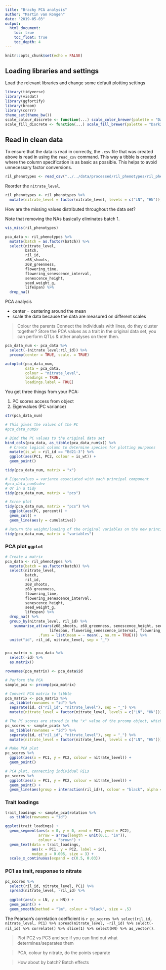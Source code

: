 ```yaml
---
title: "Brachy PCA analysis"
author: "Martin van Rongen"
date: "2019-05-03"
output:
  html_document:
    toc: true
    toc_float: true
    toc_depth: 4
---
```


```r
knitr::opts_chunk$set(echo = FALSE)
```

## Loading libraries and settings

Load the relevant libraries and change some default plotting settings
```r
library(tidyverse)
library(visdat)
library(ggfortify)
library(broom)
library(corrr)
theme_set(theme_bw())
scale_colour_discrete <- function(...) scale_color_brewer(palette = "Dark2")
scale_fill_discrete <- function(...) scale_fill_brewer(palette = "Dark2")
```

## Read in clean data

To ensure that the data is read in correctly, the `.csv` file that was created above is read in using the `read_csv` command. This way a tibble is created where the column specification is as basic as possible. This helps to avoid unnecessary factor conversions.

```r
ril_phenotypes <- read_csv("../../data/processed/ril_phenotypes/ril_phenotypic_data.csv")
```

Reorder the `nitrate_level`.

```r
ril_phenotypes <- ril_phenotypes %>%
  mutate(nitrate_level = factor(nitrate_level, levels = c("LN", "HN")))
```

How are the missing values distributed throughout the data set?

Note that removing the NAs basically eliminates batch 1.

```r
vis_miss(ril_phenotypes)
```

```r
pca_data <- ril_phenotypes %>%
  mutate(batch = as.factor(batch)) %>% 
  select(nitrate_level,
         batch,
         ril_id,
         z68_shoots,
         z68_greenness,
         flowering_time,
         flowering_senescence_interval,
         senescence_height,
         seed_weight_g,
         lifespan) %>%
  drop_na()
```

PCA analysis

* center = centering around the mean
* scale the data because the data are measured on different scales

> Colour the parents
> Connect the individuals with lines, do they cluster together?
> Store the PCA values as a trait in the original data set, you can perform QTLs & other analyses on them then.

```r
pca_data_num <- pca_data %>% 
  select(-(nitrate_level:ril_id)) %>% 
  prcomp(center = TRUE, scale. = TRUE)

autoplot(pca_data_num,
         data = pca_data,
         colour = "nitrate_level",
         loadings = TRUE,
         loadings.label = TRUE)
```

You get three things from your PCA:

1. PC scores
access from object
2. Eigenvalues (PC variance)

```r
str(pca_data_num)

# This gives the values of the PC
#pca_data_num$x

# Bind the PC values to the original data set
bind_cols(pca_data, as_tibble(pca_data_num$x)) %>%
  # Create logical column to determine species for plotting purposes
  mutate(is_wt = ril_id == "Bd21-3") %>% 
  ggplot(aes(PC1, PC2, colour = is_wt)) +
  geom_point()

tidy(pca_data_num, matrix = "x")

# Eigenvalues = variance associated with each principal component
#pca_data_num$sdev
# Or in a tidy
tidy(pca_data_num, matrix = "pcs")

# Scree plot
tidy(pca_data_num, matrix = "pcs") %>% 
  ggplot(aes(PC, percent)) +
  geom_col() +
  geom_line(aes(y = cumulative))

# Return the weight/loading of the original variables on the new principal components.
tidy(pca_data_num, matrix = "variables")
```

### PCA plot `ggplot`

```r
# Create a matrix
pca_data <- ril_phenotypes %>%
  mutate(batch = as.factor(batch)) %>% 
  select(nitrate_level,
         batch,
         ril_id,
         z68_shoots,
         z68_greenness,
         flowering_time,
         flowering_senescence_interval,
         senescence_height,
         seed_weight_g,
         lifespan) %>%
  drop_na() %>% 
  group_by(nitrate_level, ril_id) %>% 
    summarise_at(vars(z68_shoots, z68_greenness, senescence_height, seed_weight_g, 
                    lifespan, flowering_senescence_interval, flowering_time),
               .funs = list(mean = ~ mean(., na.rm = TRUE))) %>% 
  unite("id", ril_id, nitrate_level, sep = "_")


pca_matrix <- pca_data %>% 
  select(-id) %>% 
  as.matrix()

rownames(pca_matrix) <- pca_data$id

# Perform the PCA
sample_pca <- prcomp(pca_matrix)

# Convert PCA matrix to tibble
pca_matrix <- pca_matrix %>% 
  as_tibble(rownames = "id") %>% 
  separate(id, c("ril_id", "nitrate_level"), sep = "_") %>%
  mutate(nitrate_level = factor(nitrate_level, levels = c("LN", "HN")))

# The PC scores are stored in the "x" value of the prcomp object, which is a matrix
pc_scores <- sample_pca$x %>%
  as_tibble(rownames = "id") %>% 
  separate(id, c("ril_id", "nitrate_level"), sep = "_") %>%
  mutate(nitrate_level = factor(nitrate_level, levels = c("LN", "HN")))

# Make PCA plot
pc_scores %>% 
  ggplot(aes(x = PC1, y = PC2, colour = nitrate_level)) +
  geom_point()

# PCA plot, connecting individual RILs
pc_scores %>% 
  ggplot(aes(x = PC1, y = PC2, colour = nitrate_level)) +
  geom_point() +
  geom_line(aes(group = interaction(ril_id)), colour = "black", alpha = 0.1)
```

### Trait loadings

```r
trait_loadings <- sample_pca$rotation %>% 
  as_tibble(rownames = "id")

ggplot(trait_loadings) +
  geom_segment(aes(x = 0, y = 0, xend = PC1, yend = PC2), 
               arrow = arrow(length = unit(0.1, "in")),
               colour = "brown") +
  geom_text(data = trait_loadings, 
            aes(x = PC1, y = PC2, label = id),
            nudge_y = 0.005, size = 3) +
  scale_x_continuous(expand = c(0.5, 0.03))
```

### PC1 as trait, response to nitrate

```r
pc_scores %>% 
  select(ril_id, nitrate_level, PC1) %>% 
  spread(nitrate_level, -ril_id) %>% 
  
  ggplot(aes(x = LN, y = HN)) +
  geom_point() +
  geom_smooth(method = "lm", colour = "black", size = .5)
```

The Pearson's correlation coefficient is `r pc_scores %>% select(ril_id, nitrate_level, PC1) %>% spread(nitrate_level, -ril_id) %>% select(-ril_id) %>% correlate() %>% slice(1) %>% select(HN) %>% as_vector()`.


> Plot PC2 vs PC3 and see if you can find out what determines/separates them

> PCA, colour by nitrate, do the points separate

> How about by batch? Batch effects

